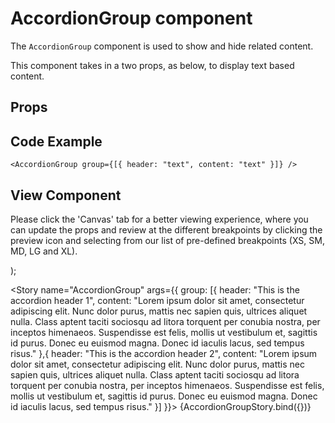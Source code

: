 


<Meta
  title="Newskit Components/Misc/AccordionGroup"
  component={AccordionGroup}
/>

# AccordionGroup component
The `AccordionGroup` component is used to show and hide related content.

This component takes in a two props, as below, to display text based content.

## Props
<Props of={AccordionGroup} />

## Code Example
`<AccordionGroup group={[{ header: "text", content: "text" }]} />`

## View Component
Please click the 'Canvas' tab for a better viewing experience, where you can update the props and review at the different breakpoints by clicking the preview icon and selecting from our list of pre-defined breakpoints (XS, SM, MD, LG and XL).

  <TCThemeProvider theme={TimesWebLightTheme}>
    <AccordionGroup group={group} />
  </TCThemeProvider>
);

<Story name="AccordionGroup" args={{
  group: [{
    header: "This is the accordion header 1",
    content: "Lorem ipsum dolor sit amet, consectetur adipiscing elit. Nunc dolor purus, mattis nec sapien quis, ultrices aliquet nulla. Class aptent taciti sociosqu ad litora torquent per conubia nostra, per inceptos himenaeos. Suspendisse est felis, mollis ut vestibulum et, sagittis id purus. Donec eu euismod magna. Donec id iaculis lacus, sed tempus risus."
  },{
    header: "This is the accordion header 2",
    content: "Lorem ipsum dolor sit amet, consectetur adipiscing elit. Nunc dolor purus, mattis nec sapien quis, ultrices aliquet nulla. Class aptent taciti sociosqu ad litora torquent per conubia nostra, per inceptos himenaeos. Suspendisse est felis, mollis ut vestibulum et, sagittis id purus. Donec eu euismod magna. Donec id iaculis lacus, sed tempus risus."
  }]
}}>
  {AccordionGroupStory.bind({})}
</Story>
